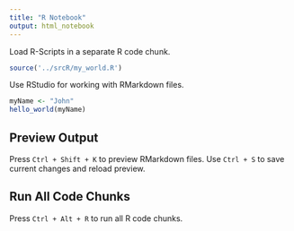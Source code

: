 ```yaml
---
title: "R Notebook"
output: html_notebook
---
```


Load R-Scripts in a separate R code chunk.

```r
source('../srcR/my_world.R')
```

Use RStudio for working with RMarkdown files.

```r
myName <- "John"
hello_world(myName)
```

## Preview Output

Press `Ctrl + Shift + K` to preview RMarkdown files. Use `Ctrl + S` to save current changes and reload preview.

## Run All Code Chunks

Press `Ctrl + Alt + R` to run all R code chunks.
